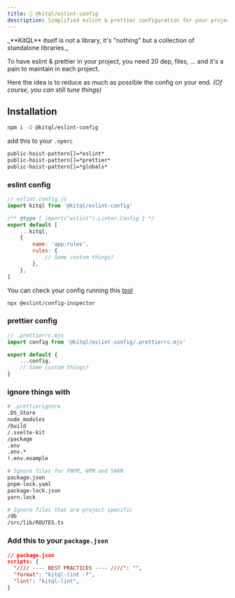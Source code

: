 ```yaml
---
title: 💄 @kitql/eslint-config
description: Simplified eslint & prettier configuration for your projects
---
```



<Aside type="tip">
	_**KitQL** itself is not a library, it's "nothing" but a collection of standalone libraries._
</Aside>

To have eslint & prettier in your project, you need 20 dep, files, ... and it's a pain to maintain
in each project.

Here the idea is to reduce as much as possible the config on your end. _(Of course, you can still
tune things)_

## Installation

```sh
npm i -D @kitql/eslint-config
```

add this to your `.npmrc`

```txt
public-hoist-pattern[]=*eslint*
public-hoist-pattern[]=*prettier*
public-hoist-pattern[]=*globals*
```

### eslint config

```js
// eslint.config.js
import kitql from '@kitql/eslint-config'

/** @type { import("eslint").Linter.Config } */
export default [
	...kitql,
	{
		name: 'app:rules',
		rules: {
			// Some custom things?
		},
	},
]
```

You can check your config running this [tool](https://github.com/eslint/config-inspector)

```bash
npx @eslint/config-inspector
```

### prettier config

```js
// .prettierrc.mjs
import config from '@kitql/eslint-config/.prettierrc.mjs'

export default {
	...config,
	// Some custom things?
}
```

### ignore things with

```bash
# .prettierignore
.DS_Store
node_modules
/build
/.svelte-kit
/package
.env
.env.*
!.env.example

# Ignore files for PNPM, NPM and YARN
package.json
pnpm-lock.yaml
package-lock.json
yarn.lock

# Ignore files that are project specific
/db
/src/lib/ROUTES.ts
```

### Add this to your `package.json`

```json
// package.json
scripts: {
  "//// ---- BEST PRACTICES ---- ////": "",
  "format": "kitql-lint -f",
  "lint": "kitql-lint",
}
```

